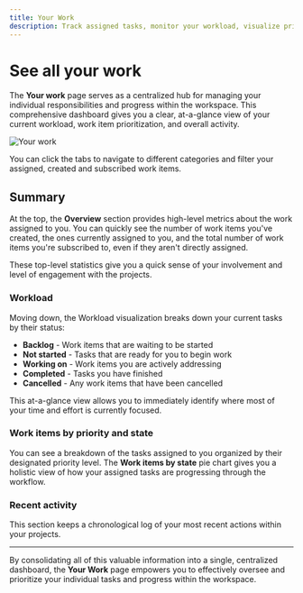 ```yaml
---
title: Your Work
description: Track assigned tasks, monitor your workload, visualize priorities, and stay on top of your personal project contributions.
---
```


# See all your work

The **Your work** page serves as a centralized hub for managing your individual responsibilities and progress within the workspace. This comprehensive dashboard gives you a clear, at-a-glance view of your current workload, work item prioritization, and overall activity.

![Your work](https://media.docs.plane.so/account/your-work.webp#center)

You can click the tabs to navigate to different categories and filter your assigned, created and subscribed work items.

## Summary

At the top, the **Overview** section provides high-level metrics about the work assigned to you. You can quickly see the number of work items you've created, the ones currently assigned to you, and the total number of work items you're subscribed to, even if they aren't directly assigned.

These top-level statistics give you a quick sense of your involvement and level of engagement with the projects.

### Workload

Moving down, the Workload visualization breaks down your current tasks by their status:

- **Backlog** - Work items that are waiting to be started
- **Not started** - Tasks that are ready for you to begin work
- **Working on** - Work items you are actively addressing
- **Completed** - Tasks you have finished
- **Cancelled** - Any work items that have been cancelled

This at-a-glance view allows you to immediately identify where most of your time and effort is currently focused.

### Work items by priority and state

You can see a breakdown of the tasks assigned to you organized by their designated priority level. The **Work items by state** pie chart gives you a holistic view of how your assigned tasks are progressing through the workflow.

### Recent activity

This section keeps a chronological log of your most recent actions within your projects.

---

By consolidating all of this valuable information into a single, centralized dashboard, the **Your Work** page empowers you to effectively oversee and prioritize your individual tasks and progress within the workspace.
